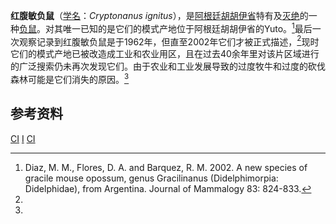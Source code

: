 {{Speciesbox
| image =
| status = EX
| extinct = 1962年
| status_system = IUCN3.1
| status_ref = <ref name=iucn>{{IUCN2008|assessor=Díaz, M.|assessor2=Barquez, R.|last-assessor-amp=yes |year=2008 |id=41320 |title=Cryptonanus ignitus |downloaded=5 January 2008}}</ref>
| genus = Cryptonanus
| species = ignitus
| authority = (Díaz, Flores & Barquez, 2002)
}}
'''红腹敏负鼠'''（[[学名|学名]]：''Cryptonanus ignitus''），是[[阿根廷|阿根廷]][[胡胡伊省|胡胡伊省]]特有及[[灭绝|灭绝]]的一种[[负鼠|负鼠]]。对其唯一已知的是它们的模式产地位于阿根廷胡胡伊省的Yuto。<ref name=Diaz2002>Diaz, M. M., Flores, D. A. and Barquez, R. M. 2002. A new species of gracile mouse opossum, genus Gracilinanus (Didelphimorpia: Didelphidae), from Argentina. Journal of Mammalogy 83: 824-833.</ref>最后一次观察记录到红腹敏负鼠是于1962年，但直至2002年它们才被正式描述，<ref name=Diaz2002/>现时它们的模式产地已被改造成工业和农业用区，且在过去40余年里对该片区域进行的广泛搜索仍未再次发现它们。由于农业和工业发展导致的过度牧牛和过度的砍伐森林可能是它们消失的原因。<ref name=iucn/>

==参考资料==
{{reflist}}

{{哺乳动物小作品}}
{{Taxonbar|from=Q194384}}
[[Category:IUCN紅色名錄絕滅物種|CI]]
[[Category:新敏负鼠属|I]]
[[Category:阿根廷动物|CI]]
